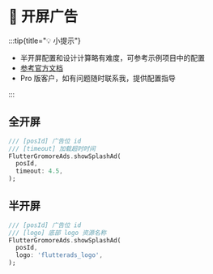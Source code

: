 
# 📱 开屏广告

:::tip{title="💡 小提示"}

 - 半开屏配置和设计计算略有难度，可参考示例项目中的配置
 - [参考官方文档](https://www.csjplatform.com/union/media/union/download/detail?id=142&docId=27615&osType=android)
 - Pro 版客户，如有问题随时联系我，提供配置指导

:::

## 全开屏

```dart title="example/pages/splash_page.dart"
/// [posId] 广告位 id
/// [timeout] 加载超时时间
FlutterGromoreAds.showSplashAd(
  posId,
  timeout: 4.5,
);
```

## 半开屏

```dart title="example/pages/splash_page.dart"
/// [posId] 广告位 id
/// [logo] 底部 logo 资源名称
FlutterGromoreAds.showSplashAd(
  posId,
  logo: 'flutterads_logo',
);
```

